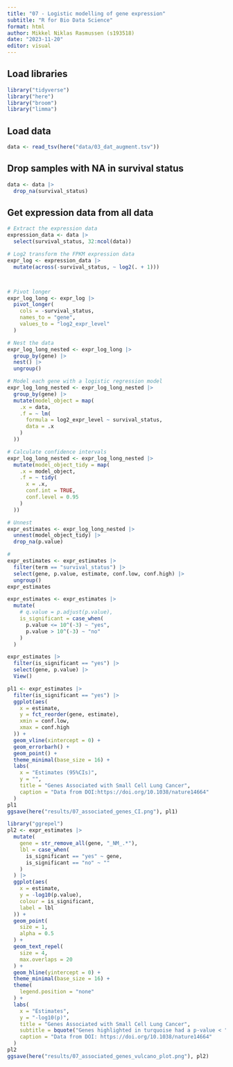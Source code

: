 ---
title: "07 - Logistic modelling of gene expression"
subtitle: "R for Bio Data Science"
format: html
author: Mikkel Niklas Rasmussen (s193518)
date: "2023-11-20"
editor: visual
---

## Load libraries

```{r}
library("tidyverse")
library("here")
library("broom")
library("limma")
```

## Load data

```{r}
data <- read_tsv(here("data/03_dat_augment.tsv"))
```

## Drop samples with NA in survival status

```{r}
data <- data |>
  drop_na(survival_status)
```

## Get expression data from all data

```{r}
# Extract the expression data
expression_data <- data |>
  select(survival_status, 32:ncol(data))

# Log2 transform the FPKM expression data
expr_log <- expression_data |>
  mutate(across(-survival_status, ~ log2(. + 1)))



# Pivot longer
expr_log_long <- expr_log |>
  pivot_longer(
    cols = -survival_status,
    names_to = "gene",
    values_to = "log2_expr_level"
  )

# Nest the data
expr_log_long_nested <- expr_log_long |>
  group_by(gene) |>
  nest() |>
  ungroup()

# Model each gene with a logistic regression model
expr_log_long_nested <- expr_log_long_nested |>
  group_by(gene) |>
  mutate(model_object = map(
    .x = data,
    .f = ~ lm(
      formula = log2_expr_level ~ survival_status,
      data = .x
    )
  ))

# Calculate confidence intervals
expr_log_long_nested <- expr_log_long_nested |>
  mutate(model_object_tidy = map(
    .x = model_object,
    .f = ~ tidy(
      x = .x,
      conf.int = TRUE,
      conf.level = 0.95
    )
  ))

# Unnest
expr_estimates <- expr_log_long_nested |>
  unnest(model_object_tidy) |>
  drop_na(p.value)

#
expr_estimates <- expr_estimates |>
  filter(term == "survival_status") |>
  select(gene, p.value, estimate, conf.low, conf.high) |>
  ungroup()
expr_estimates

expr_estimates <- expr_estimates |>
  mutate(
    # q.value = p.adjust(p.value),
    is_significant = case_when(
      p.value <= 10^(-3) ~ "yes",
      p.value > 10^(-3) ~ "no"
    )
  )

expr_estimates |>
  filter(is_significant == "yes") |>
  select(gene, p.value) |>
  View()
```

```{r}
pl1 <- expr_estimates |>
  filter(is_significant == "yes") |>
  ggplot(aes(
    x = estimate,
    y = fct_reorder(gene, estimate),
    xmin = conf.low,
    xmax = conf.high
  )) +
  geom_vline(xintercept = 0) +
  geom_errorbarh() +
  geom_point() +
  theme_minimal(base_size = 16) +
  labs(
    x = "Estimates (95%CIs)",
    y = "",
    title = "Genes Associated with Small Cell Lung Cancer",
    caption = "Data from DOI:https://doi.org/10.1038/nature14664"
  )
pl1
ggsave(here("results/07_associated_genes_CI.png"), pl1)

library("ggrepel")
pl2 <- expr_estimates |>
  mutate(
    gene = str_remove_all(gene, "_NM_.*"),
    lbl = case_when(
      is_significant == "yes" ~ gene,
      is_significant == "no" ~ ""
    )
  ) |>
  ggplot(aes(
    x = estimate,
    y = -log10(p.value),
    colour = is_significant,
    label = lbl
  )) +
  geom_point(
    size = 1,
    alpha = 0.5
  ) +
  geom_text_repel(
    size = 4,
    max.overlaps = 20
  ) +
  geom_hline(yintercept = 0) +
  theme_minimal(base_size = 16) +
  theme(
    legend.position = "none"
  ) +
  labs(
    x = "Estimates",
    y = "-log10(p)",
    title = "Genes Associated with Small Cell Lung Cancer",
    subtitle = bquote("Genes highlighted in turquoise had a p-value < " * 10^-3),
    caption = "Data from DOI: https://doi.org/10.1038/nature14664"
  )
pl2
ggsave(here("results/07_associated_genes_vulcano_plot.png"), pl2)
```
